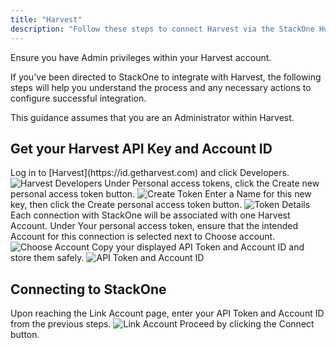 ```yaml
---
title: "Harvest"
description: "Follow these steps to connect Harvest via the StackOne Hub successfully."
---
```



<Warning>
  Ensure you have Admin privileges within your Harvest account.
</Warning>

If you've been directed to StackOne to integrate with Harvest, the following steps will help you understand the process and any necessary actions to configure successful integration.

This guidance assumes that you are an Administrator within Harvest.

## Get your Harvest API Key and Account ID

<Steps>
  <Step title="Log in to Harvest">
    Log in to [Harvest](https://id.getharvest.com) and click Developers.
    <Frame>
      <img className='rounded-md' style={{ margin: '0 auto', border: '1px solid #efefef' }} alt="Harvest Developers" src="/images/harvest/image1.png" />
    </Frame>
  </Step>

  <Step title="Create Personal Access Token">
    Under Personal access tokens, click the Create new personal access token button.
    <Frame>
      <img className='rounded-md' style={{ margin: '0 auto', border: '1px solid #efefef' }} alt="Create Token" src="/images/harvest/image2.png" />
    </Frame>
  </Step>

  <Step title="Enter Token Details">
    Enter a Name for this new key, then click the Create personal access token button.
    <Frame>
      <img className='rounded-md' style={{ margin: '0 auto', border: '1px solid #efefef' }} alt="Token Details" src="/images/harvest/image3.png" />
    </Frame>
  </Step>

  <Step title="Choose Account">
    Each connection with StackOne will be associated with one Harvest Account. Under Your personal access token, ensure that the intended Account for this connection is selected next to Choose account.
    <Frame>
      <img className='rounded-md' style={{ margin: '0 auto', border: '1px solid #efefef' }} alt="Choose Account" src="/images/harvest/image4.png" />
    </Frame>
  </Step>

  <Step title="Copy API Token and Account ID">
    Copy your displayed API Token and Account ID and store them safely.
    <Frame>
      <img className='rounded-md' style={{ margin: '0 auto', border: '1px solid #efefef' }} alt="API Token and Account ID" src="/images/harvest/image5.png" />
    </Frame>
  </Step>
</Steps>

## Connecting to StackOne

<Steps>
  <Step title="Enter Credentials">
    Upon reaching the Link Account page, enter your API Token and Account ID from the previous steps.
    <Frame>
      <img className='rounded-md' style={{ margin: '0 auto', border: '1px solid #efefef' }} alt="Link Account" src="/images/harvest/image6.png" />
    </Frame>
  </Step>

  <Step title="Connect">
    Proceed by clicking the Connect button.
  </Step>
</Steps>

<IntegrationFooter />
